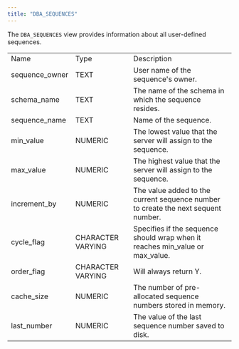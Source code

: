 ```yaml
---
title: "DBA_SEQUENCES"
---
```


<div id="dba_sequences" class="registered_link"></div>


The `DBA_SEQUENCES` view provides information about all user-defined sequences.

|                 |                   |                                                                                   |
| --------------- | ----------------- | --------------------------------------------------------------------------------- |
| Name            | Type              | Description                                                                       |
| sequence_owner | TEXT              | User name of the sequence's owner.                                                |
| schema_name    | TEXT              | The name of the schema in which the sequence resides.                             |
| sequence_name  | TEXT              | Name of the sequence.                                                             |
| min_value      | NUMERIC           | The lowest value that the server will assign to the sequence.                     |
| max_value      | NUMERIC           | The highest value that the server will assign to the sequence.                    |
| increment_by   | NUMERIC           | The value added to the current sequence number to create the next sequent number. |
| cycle_flag     | CHARACTER VARYING | Specifies if the sequence should wrap when it reaches min_value or max_value.   |
| order_flag     | CHARACTER VARYING | Will always return Y.                                                             |
| cache_size     | NUMERIC           | The number of pre-allocated sequence numbers stored in memory.                    |
| last_number    | NUMERIC           | The value of the last sequence number saved to disk.                              |
